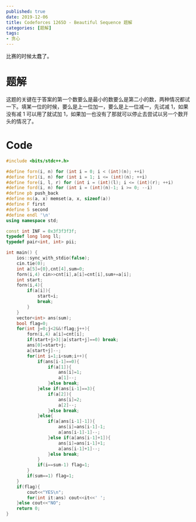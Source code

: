 ```yaml
---
published: true
date: 2019-12-06
title: Codeforces 1265D - Beautiful Sequence 题解
categories: [题解]
tags: 
- 贪心
---
```

比赛的时候太蠢了。


# 题解

这题的关键在于答案的第一个数要么是最小的数要么是第二小的数，两种情况都试一下。填某一位的时候，要么是上一位加一，要么是上一位减一，先试减 1，如果没有减 1 可以用了就试加 1，如果加一也没有了那就可以停止去尝试以另一个数开头的情况了。

# Code
```cpp
#include <bits/stdc++.h>

#define forn(i, n) for (int i = 0; i < (int)(n); ++i)
#define for1(i, n) for (int i = 1; i <= (int)(n); ++i)
#define fore(i, l, r) for (int i = (int)(l); i <= (int)(r); ++i)
#define ford(i, n) for (int i = (int)(n)-1; i >= 0; --i)
#define pb push_back
#define ms(a, x) memset(a, x, sizeof(a))
#define F first
#define S second
#define endl '\n'
using namespace std;

const int INF = 0x3f3f3f3f;
typedef long long ll;
typedef pair<int, int> pii;

int main() {
    ios::sync_with_stdio(false);
    cin.tie(0);
	int a[5]={0},cnt[4],sum=0;
    forn(i,4) cin>>cnt[i],a[i]=cnt[i],sum+=a[i];
    int start;
    forn(i,4){
        if(a[i]){
            start=i;
            break;
        }
    }
    vector<int> ans(sum);
    bool flag=0;
    for(int j=0;j<2&&!flag;j++){
        forn(i,4) a[i]=cnt[i];
        if(start+j>3||a[start+j]==0) break;
        ans[0]=start+j;
        a[start+j]--;
        for(int i=1;i<sum;i++){
            if(ans[i-1]==0){
                if(a[1]){
                    ans[i]=1;
                    a[1]--;
                }else break;
            }else if(ans[i-1]==3){
                if(a[2]){
                    ans[i]=2;
                    a[2]--;
                }else break;
            }else{
                if(a[ans[i-1]-1]){
                    ans[i]=ans[i-1]-1;
                    a[ans[i-1]-1]--;
                }else if(a[ans[i-1]+1]){
                    ans[i]=ans[i-1]+1;
                    a[ans[i-1]+1]--;
                }else break;
            }
            if(i==sum-1) flag=1;
        }
        if(sum==1) flag=1;
    }
    if(flag){
        cout<<"YES\n";
        for(int it:ans) cout<<it<<' ';
    }else cout<<"NO";
    return 0;
}
```
